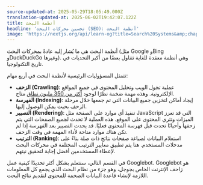 ```yaml
---
source-updated-at: 2025-05-29T18:05:49.000Z
translation-updated-at: 2025-06-02T19:42:07.122Z
title: أنظمة البحث
headline: 'تحسين محركات البحث (SEO): أنظمة البحث'
image: 'https://nextjs.org/api/learn-og?title=Search%20Systems&amp;chapter=2'
---
```


أنظمة البحث هي ما يُشار إليه عادةً بمحركات البحث (مثل Google وBing وDuckDuckGo وغيرها). وهي أنظمة معقدة للغاية تتناول بعضًا من أكبر التحديات في تاريخ التكنولوجيا.

تتمثل المسؤوليات الرئيسية لأنظمة البحث في أربع مهام:

*   **الزحف (Crawling)**: عملية تجول الويب وتحليل المحتوى في جميع المواقع الإلكترونية. وهذه مهمة ضخمة نظرًا لوجود [أكثر من 350 مليون نطاق](https://www.businesswire.com/news/home/20200528005832/en/Internet-Grows-to-366.8-Million-Domain-Name-Registrations-at-the-End-of-the-First-Quarter-of-2020) متاح.
*   **الفهرسة (Indexing)**: إيجاد أماكن لتخزين جميع البيانات التي تم جمعها خلال مرحلة الزحف بحيث يمكن الوصول إليها.
*   **التصيير (Rendering)**: تنفيذ أي موارد على الصفحة مثل JavaScript التي قد تعزز الميزات وتثري المحتوى على الموقع. هذه العملية لا تحدث لجميع الصفحات التي يتم زحفها وأحيانًا تحدث قبل فهرسة المحتوى فعليًا. قد يحدث التصيير بعد الفهرسة إذا لم تكن هناك موارد متاحة لأداء المهمة في وقت الزحف.
*   **الترتيب (Ranking)**: استعلام البيانات لصياغة صفحات نتائج ذات صلة بناءً على مدخلات المستخدم. هنا يتم تطبيق معايير الترتيب المختلفة في محركات البحث لإعطاء المستخدمين أفضل إجابة لتحقيق نيتهم.

في القسم التالي، سنتعلم بشكل أكثر تحديدًا كيفية عمل Googlebot. Googlebot هو زاحف الإنترنت الخاص بجوجل، وهو جزء من نظام البحث الذي يجمع كل المعلومات اللازمة لإنشاء قاعدة البيانات الضخمة للمحتوى لتقديم نتائج البحث.